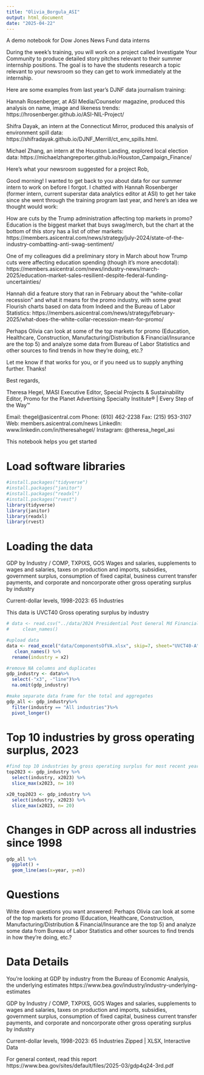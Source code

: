 ```yaml
---
title: "Olivia_Borgula_ASI"
output: html_document
date: "2025-04-22"
---
```


A demo notebook for Dow Jones News Fund data interns

During the week’s training, you will work on a project called Investigate Your Community to produce detailed story pitches relevant to their summer internship positions. The goal is to have the students research a topic relevant to your newsroom so they can get to work immediately at the internship. 

Here are some examples from last year’s DJNF data journalism training:

Hannah Rosenberger, at ASI Media/Counselor magazine, produced this analysis on name, image and likeness trends: https://hrosenberger.github.io/ASI-NIL-Project/

Shifra Dayak, an intern at the Connecticut Mirror, produced this analysis of environment spill data: https://shifradayak.github.io/DJNF_Merrill/ct_env_spills.html.

Michael Zhang, an intern at the Houston Landing, explored local election data: https://michaelzhangreporter.github.io/Houston_Campaign_Finance/


Here's what your newsroom suggested for a project
Rob,
 
Good morning! I wanted to get back to you about data for our summer intern to work on before I forgot. I chatted with Hannah Rosenberger (former intern, current superstar data analytics editor at ASI) to get her take since she went through the training program last year, and here’s an idea we thought would work:
 
How are cuts by the Trump administration affecting top markets in promo? Education is the biggest market that buys swag/merch, but the chart at the bottom of this story has a list of other markets: https://members.asicentral.com/news/strategy/july-2024/state-of-the-industry-combatting-anti-swag-sentiment/
 
One of my colleagues did a preliminary story in March about how Trump cuts were affecting education spending (though it’s more anecdotal): https://members.asicentral.com/news/industry-news/march-2025/education-market-sales-resilient-despite-federal-funding-uncertainties/
 
Hannah did a feature story that ran in February about the “white-collar recession” and what it means for the promo industry, with some great Flourish charts based on data from Indeed and the Bureau of Labor Statistics:  https://members.asicentral.com/news/strategy/february-2025/what-does-the-white-collar-recession-mean-for-promo/
 
Perhaps Olivia can look at some of the top markets for promo (Education, Healthcare, Construction, Manufacturing/Distribution & Financial/Insurance are the top 5) and analyze some data from Bureau of Labor Statistics and other sources to find trends in how they’re doing, etc.?
 
Let me know if that works for you, or if you need us to supply anything further. Thanks!
 
 
Best regards,
 
Theresa Hegel, MASI
Executive Editor, Special Projects & Sustainability
Editor, Promo for the Planet
Advertising Specialty Institute® | Every Step of the Way™
 
Email: thegel@asicentral.com
Phone: (610) 462-2238
Fax: (215) 953-3107
Web: members.asicentral.com/news
LinkedIn: www.linkedin.com/in/theresahegel/
Instagram: @theresa_hegel_asi





This notebook helps you get started

# Load software libraries
```r
#install.packages("tidyverse")
#install.packages("janitor")
#install.packages("readxl")
#install.packages("rvest")
library(tidyverse)
library(janitor)
library(readxl)
library(rvest)
```


# Loading the data 

GDP by Industry / COMP, TXPIXS, GOS
Wages and salaries, supplements to wages and salaries, taxes on production and imports, subsidies, government surplus, consumption of fixed capital, business current transfer payments, and corporate and noncorporate other gross operating surplus by industry

Current-dollar levels, 1998-2023: 65 Industries

This data is UVCT40	Gross operating surplus by industry

```r

# data <- read.csv("../data/2024 Presidential Post General Md Financial Info 2024 Presidential Post General .csv") |> 
#     clean_names()

#upload data 
data <- read_excel("data/ComponentsOfVA.xlsx", skip=7, sheet="UVCT40-A") %>% 
   clean_names() %>%
  rename(industry = x2)

#remove NA columns and duplicates 
gdp_industry <- data%>%
  select(-"x3", -"line")%>%
  na.omit(gdp_industry) 

#make separate data frame for the total and aggregates 
gdp_all <- gdp_industry%>%
  filter(industry == "All industries")%>%
  pivot_longer()
```

# Top 10 industries by gross operating surplus, 2023
```r
#find top 10 industries by gross operating surplus for most recent year in data: 2023
top2023 <- gdp_industry %>%
  select(industry, x2023) %>%
  slice_max(x2023, n= 10)

x20_top2023 <- gdp_industry %>%
  select(industry, x2023) %>%
  slice_max(x2023, n= 20)
```

# Changes in GDP across all industries since 1998
```r
gdp_all %>%
  ggplot() +
  geom_line(aes(x=year, y=n)) 
```


# Questions 

Write down questions you want answered:
Perhaps Olivia can look at some of the top markets for promo (Education, Healthcare, Construction, Manufacturing/Distribution & Financial/Insurance are the top 5) and analyze some data from Bureau of Labor Statistics and other sources to find trends in how they’re doing, etc.?



# Data Details

You're looking at GDP by industry from the Bureau of Economic Analysis, the underlying estimates
https://www.bea.gov/industry/industry-underlying-estimates

GDP by Industry / COMP, TXPIXS, GOS
Wages and salaries, supplements to wages and salaries, taxes on production and imports, subsidies, government surplus, consumption of fixed capital, business current transfer payments, and corporate and noncorporate other gross operating surplus by industry

Current-dollar levels, 1998-2023: 65 Industries Zipped | XLSX, Interactive Data


For general context, read this report
https://www.bea.gov/sites/default/files/2025-03/gdp4q24-3rd.pdf

